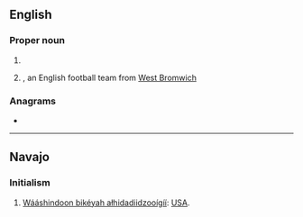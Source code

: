 ==English==

===Proper noun===
{{en-proper noun}}

# {{io|lang=en|{{W|World Boxing Association}}}}
# {{io|lang=en|[[w:West Bromwich Albion|West Bromwich Albion]]|dot=}}, an English football team from [[West Bromwich]]

===Anagrams===
* {{anagrams|en|a=abw|AWB}}

----

==Navajo==
{{wikipedia|lang=nv|W.B.A.}}

===Initialism===
{{head|nv|initialism}}

# [[Wááshindoon bikéyah ałhidadiidzooígíí]]: [[USA]].
